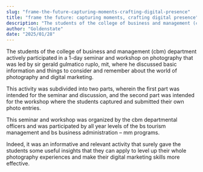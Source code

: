```yaml
---
slug: "frame-the-future-capturing-moments-crafting-digital-presence"
title: "frame the future: capturing moments, crafting digital presence"
description: "The students of the college of business and management (cbm) department actively participated in a..."
author: "Goldenstate"
date: "2025/01/28"
---
```


The students of the college of business and management (cbm) department actively participated in a 1-day seminar and workshop on photography that was led by sir gerald gulmatico ruplo, mit, where he discussed basic information and things to consider and remember about the world of photography and digital marketing.

This activity was subdivided into two parts, wherein the first part was intended for the seminar and discussion, and the second part was intended for the workshop where the students captured and submitted their own photo entries.

This seminar and workshop was organized by the cbm departmental officers and was participated by all year levels of the bs tourism management and bs business administration – mm programs.

Indeed, it was an informative and relevant activity that surely gave the students some useful insights that they can apply to level up their whole photography experiences and make their digital marketing skills more effective.